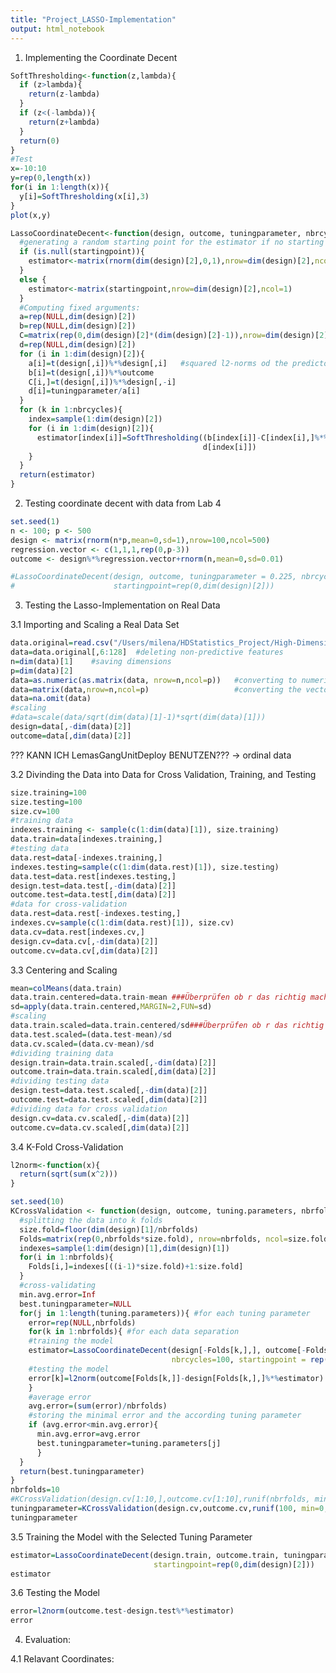 ```yaml
---
title: "Project_LASSO-Implementation"
output: html_notebook
---
```


1. Implementing the Coordinate Decent
```r
SoftThresholding<-function(z,lambda){
  if (z>lambda){
    return(z-lambda)
  }
  if (z<(-lambda)){
    return(z+lambda)
  } 
  return(0)
}
#Test
x=-10:10
y=rep(0,length(x))
for(i in 1:length(x)){
  y[i]=SoftThresholding(x[i],3)
}
plot(x,y)
```


```r
LassoCoordinateDecent<-function(design, outcome, tuningparameter, nbrcycles, startingpoint=NULL){
  #generating a random starting point for the estimator if no starting point is given
  if (is.null(startingpoint)){
    estimator<-matrix(rnorm(dim(design)[2],0,1),nrow=dim(design)[2],ncol=1)
  }
  else {
    estimator<-matrix(startingpoint,nrow=dim(design)[2],ncol=1)
  }
  #Computing fixed arguments:
  a=rep(NULL,dim(design)[2])
  b=rep(NULL,dim(design)[2])
  C=matrix(rep(0,dim(design)[2]*(dim(design)[2]-1)),nrow=dim(design)[2],ncol=(dim(design)[2]-1))
  d=rep(NULL,dim(design)[2])
  for (i in 1:dim(design)[2]){
    a[i]=t(design[,i])%*%design[,i]   #squared l2-norms od the predictors (columns of the design)
    b[i]=t(design[,i])%*%outcome      
    C[i,]=t(design[,i])%*%design[,-i]
    d[i]=tuningparameter/a[i]
  }
  for (k in 1:nbrcycles){
    index=sample(1:dim(design)[2])
    for (i in 1:dim(design)[2]){
      estimator[index[i]]=SoftThresholding((b[index[i]]-C[index[i],]%*%estimator[-index[i]])/a[index[i]],
                                           d[index[i]])
    }
  }
  return(estimator)
}
```

2. Testing coordinate decent with data from Lab 4
```r
set.seed(1)
n <- 100; p <- 500
design <- matrix(rnorm(n*p,mean=0,sd=1),nrow=100,ncol=500)
regression.vector <- c(1,1,1,rep(0,p-3))
outcome <- design%*%regression.vector+rnorm(n,mean=0,sd=0.01) 

#LassoCoordinateDecent(design, outcome, tuningparameter = 0.225, nbrcycles=100,
#                      startingpoint=rep(0,dim(design)[2]))
```
3. Testing the Lasso-Implementation on Real Data

3.1 Importing and Scaling a Real Data Set
```r
data.original=read.csv("/Users/milena/HDStatistics_Project/High-DimensionalStatistics2024/MilenaBraig/communities_data.csv", header=FALSE, sep=",")
data=data.original[,6:128]  #deleting non-predictive features
n=dim(data)[1]    #saving dimensions
p=dim(data)[2]
data=as.numeric(as.matrix(data, nrow=n,ncol=p))   #converting to numeric values
data=matrix(data,nrow=n,ncol=p)                   #converting the vector from as.numeric back to a matrix
data=na.omit(data)
#scaling
#data=scale(data/sqrt(dim(data)[1]-1)*sqrt(dim(data)[1]))
design=data[,-dim(data)[2]]
outcome=data[,dim(data)[2]]
```
??? KANN ICH LemasGangUnitDeploy BENUTZEN??? -> ordinal data


3.2 Divinding the Data into Data for Cross Validation, Training, and Testing
```r
size.training=100
size.testing=100
size.cv=100
#training data
indexes.training <- sample(c(1:dim(data)[1]), size.training)
data.train=data[indexes.training,]
#testing data
data.rest=data[-indexes.training,]
indexes.testing=sample(c(1:dim(data.rest)[1]), size.testing)
data.test=data.rest[indexes.testing,]
design.test=data.test[,-dim(data)[2]]
outcome.test=data.test[,dim(data)[2]]
#data for cross-validation
data.rest=data.rest[-indexes.testing,]
indexes.cv=sample(c(1:dim(data.rest)[1]), size.cv)
data.cv=data.rest[indexes.cv,]
design.cv=data.cv[,-dim(data)[2]]
outcome.cv=data.cv[,dim(data)[2]]
```

3.3 Centering and Scaling
```r
mean=colMeans(data.train)
data.train.centered=data.train-mean ###Überprüfen ob r das richtig macht
sd=apply(data.train.centered,MARGIN=2,FUN=sd)
#scaling
data.train.scaled=data.train.centered/sd###Überprüfen ob r das richtig macht
data.test.scaled=(data.test-mean)/sd
data.cv.scaled=(data.cv-mean)/sd
#dividing training data
design.train=data.train.scaled[,-dim(data)[2]]
outcome.train=data.train.scaled[,dim(data)[2]]
#dividing testing data
design.test=data.test.scaled[,-dim(data)[2]]
outcome.test=data.test.scaled[,dim(data)[2]]
#dividing data for cross validation
design.cv=data.cv.scaled[,-dim(data)[2]]
outcome.cv=data.cv.scaled[,dim(data)[2]]
```


3.4 K-Fold Cross-Validation
```r
l2norm<-function(x){
  return(sqrt(sum(x^2)))
}

set.seed(10)
KCrossValidation <- function(design, outcome, tuning.parameters, nbrfolds){
  #splitting the data into k folds
  size.fold=floor(dim(design)[1]/nbrfolds)
  Folds=matrix(rep(0,nbrfolds*size.fold), nrow=nbrfolds, ncol=size.fold)
  indexes=sample(1:dim(design)[1],dim(design)[1])  
  for(i in 1:nbrfolds){
    Folds[i,]=indexes[((i-1)*size.fold)+1:size.fold]
  }
  #cross-validating 
  min.avg.error=Inf
  best.tuningparameter=NULL
  for(j in 1:length(tuning.parameters)){ #for each tuning parameter
    error=rep(NULL,nbrfolds)
    for(k in 1:nbrfolds){ #for each data separation
    #training the model 
    estimator=LassoCoordinateDecent(design[-Folds[k,],], outcome[-Folds[k,]], tuning.parameters[j],
                                    nbrcycles=100, startingpoint = rep(0,dim(design)[2]) )
    #testing the model
    error[k]=l2norm(outcome[Folds[k,]]-design[Folds[k,],]%*%estimator)
    }
    #average error
    avg.error=(sum(error)/nbrfolds)
    #storing the minimal error and the according tuning parameter
    if (avg.error<min.avg.error){
      min.avg.error=avg.error
      best.tuningparameter=tuning.parameters[j]
      }
  }
  return(best.tuningparameter)
}
nbrfolds=10
#KCrossValidation(design.cv[1:10,],outcome.cv[1:10],runif(nbrfolds, min=0, max=3), nbrfolds)
tuningparameter=KCrossValidation(design.cv,outcome.cv,runif(100, min=0, max=5), nbrfolds)
tuningparameter   
```

3.5 Training the Model with the Selected Tuning Parameter
```r
estimator=LassoCoordinateDecent(design.train, outcome.train, tuningparameter, nbrcycles=200,
                                startingpoint=rep(0,dim(design)[2]))
estimator
```

3.6 Testing the Model
```r
error=l2norm(outcome.test-design.test%*%estimator)
error
```

4. Evaluation:

4.1 Relavant Coordinates:
```r

```





